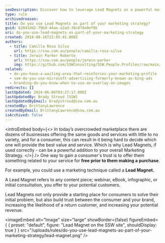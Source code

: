 ```yaml
---
seoDescription: Discover how to leverage Lead Magnets as a powerful marketing strategy, building trust with potential customers and driving revenue for your business.
type: rule
archivedreason:
title: Do you use Lead Magnets as part of your marketing strategy?
guid: 62043dd2-79bd-44ae-a2ad-30c074e0ef9b
uri: do-you-use-lead-magnets-as-part-of-your-marketing-strategy
created: 2018-08-16T22:05:41.000Z
authors:
  - title: Camilla Rosa Silva
    url: https://ssw.com.au/people/camilla-rosa-silva
  - title: Jerwin Parker Roberto
    url: https://ssw.com.au/people/jerwin-parker
    img: https://github.com/SSWConsulting/SSW.People.Profiles/raw/main/Jerwin-Parker/Images/Jerwin-Parker-Profile.jpg
related:
  - do-you-have-a-waiting-area-that-reinforces-your-marketing-profile
  - sem-do-you-use-microsoft-advertising-formerly-known-as-bing-ads
  - branding-do-you-know-when-to-use-an-overlay-on-images
redirects: []
lastUpdated: 2024-06-08T03:27:17.000Z
lastUpdatedBy: Brady Stroud [SSW]
lastUpdatedByEmail: bradystroud@ssw.com.au
createdBy: BrittanyLawrence
createdByEmail: BrittanyLawrence@ssw.com.au
isArchived: false
---
```


<introEmbed
  body={<>
In today’s overcrowded marketplace there are dozens of businesses offering the same goods and services with little to no variety, and for a consumer, this can result in it being hard to decide which one will provide the best value and service. Which is why Lead Magnets, if used correctly - can be a powerful addition to your overall Marketing Strategy.
  </>}
/>
One way to gain a consumer's trust is to offer them something related to your service for **free prior to them making a** **purchase**.

For example, you could use a marketing technique called a **Lead Magnet.**

A Lead Magnet refers to any content piece; webinar, eBook, infographic, or initial consultation, you offer to your potential customers.

Lead Magnets not only provide a starting place for consumers to solve their initial problem, but also build trust between the consumer and your brand, increasing the likelihood of a return customer, and increasing your potential revenue.


<imageEmbed
  alt="Image"
  size="large"
  showBorder={false}
  figureEmbed={ {
    preset: "default",
    figure: "Lead Magnet on the SSW site",
    shouldDisplay: true
  } }
  src="/uploads/rules/do-you-use-lead-magnets-as-part-of-your-marketing-strategy/lead-magnet.png"
/>
